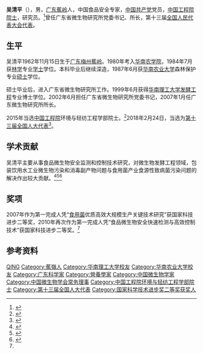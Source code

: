 {{Infobox person
| name = 吴清平
| gender = 男
| birth_date = {{birth date and age|1962|11|15}}
| birth_place = {{PRC}}[[广东|广东]][[梅州|梅州]][[蕉岭|蕉岭]]
| residence = [[广东|广东]][[广州|广州]]
| nationality = {{PRC}}
| research = 食品安全
| ancestor = [[广东|广东]][[梅州|梅州]][[蕉岭|蕉岭]]
| title = [[中国工程院院士|中国工程院院士]]
| party = {{CCP}}
| 教育程度 = [[华南农业大学|华南农业大学]]<br>[[华南理工大学|华南理工大学]]
}}

'''吴清平'''（{{bd|1962年|11月15日||}}），男，[[广东|广东]][[蕉岭县|蕉岭]]人，中国食品安全专家，[[中国共产党|中国共产党]]党员，[[中国工程院院士|中国工程院院士]]，研究员。<ref>{{Cite web|title=吴清平|url=https://www.cae.cn/cae/html/main/colys/81048678.html|accessdate=2020-04-24|author=|date=|format=|work=中国工程院|publisher=|language=|archive-date=2020-10-22|archive-url=https://web.archive.org/web/20201022122940/http://www.cae.cn/cae/html/main/colys/81048678.html|dead-url=no}}</ref>曾任广东省微生物研究所党委书记、所长，第十三届[[全国人民代表大会代表|全国人民代表大会代表]]。

== 生平 ==
吴清平1962年11月15日生于[[广东|广东]][[梅州|梅州]][[蕉岭|蕉岭]]。1980年考入[[华南农学院|华南农学院]]，1984年7月获[[林学|林学]]专业[[学士|学士]]学位。本科毕业后继续深造，1987年6月获[[华南农业大学|华南农业大学]]森林保护专业[[硕士|硕士]]学位。

硕士毕业后，进入广东省微生物研究所工作。1999年6月获得[[华南理工大学|华南理工大学]][[发酵工程|发酵工程]]专业博士学位。2002年6月担任广东省微生物研究所党委书记，2007年1月任广东微生物研究所所长。

2015年当选[[中国工程院|中国工程院]]环境与轻纺工程学部院士。<ref name=":0">{{Cite web|title=吴清平|url=http://yjsglxt.scau.edu.cn/open/WxXlbs/TeacherInfo.aspx?jsbh=2016001|accessdate=|author=|date=|format=|publisher=华南农业大学|language=}}</ref>2018年2月24日，当选为[[第十三届全国人大代表|第十三届全国人大代表]]<ref>{{Cite web|title=（受权发布）中华人民共和国第十三届全国人民代表大会代表名单-中新网|url=http://www.chinanews.com/gn/2018/02-25/8453959.shtml|accessdate=2021-02-13|work=中新网|archive-date=2018-02-27|archive-url=https://web.archive.org/web/20180227031724/http://www.chinanews.com/gn/2018/02-25/8453959.shtml|dead-url=no}}</ref>。

== 学术贡献 ==
吴清平主要从事食品微生物安全监测和控制技术研究，对微生物发酵工程领域，包装饮用水工业微生物污染和消毒副产物问题与食用菌产业食源性致病菌污染问题的解决作出较大贡献。<ref>{{cite web|url=http://www.cefa.org.cn/2015/05/18/8511.html|language=|title=中国食用菌协会副会长王泽生、吴清平获2015年中国工程院院士增选候选人提名|publisher=中国食用菌协会|date=2015-05-18|accessdate=|archive-url=https://web.archive.org/web/20151210194103/http://www.cefa.org.cn/2015/05/18/8511.html|archive-date=2015-12-10|dead-url=yes}}</ref><ref>{{cite web |url=http://finance.china.com.cn/consume/20151207/3482675.shtml |language= |title=食品领域新增三院士：吴清平、岳国君、李天来 |publisher=中国经济网 |date=2015-12-07 |accessdate= |archive-date=2016-03-05 |archive-url=https://web.archive.org/web/20160305080443/http://finance.china.com.cn/consume/20151207/3482675.shtml |dead-url=no }}</ref><ref>{{cite web |url=http://www.meizhou.cn/2015/1208/419547.shtml |language= |title=吴清平当选工程院院士梅州籍两院院士达30人 |publisher=梅州日报 |date=2015-12-08 |accessdate= |archive-url=https://web.archive.org/web/20151208221711/http://www.meizhou.cn/2015/1208/419547.shtml |archive-date=2015-12-08 |dead-url=yes }}</ref>

== 奖项 ==
2007年作为第一完成人凭“[[食用菌|食用菌]]优质高效大规模生产关键技术研究”获国家科技进步二等奖，2010年再次作为第一完成人凭“食品微生物安全快速检测与高效控制技术”获国家科技进步二等奖。<ref name=":0" />

== 参考资料 ==
{{reflist}}

{{中国工程院环境与轻纺工程学部院士}}
{{Navboxes
| title  = 吴清平在[[中国微生物学会|中国微生物学会]]的职务
| list1  =
{{中国微生物学会第十一届理事会}}
}}

{{Authority control}}

{{DEFAULTSORT:WU吴}}
[[Category:吴姓|QING]]
[[Category:蕉嶺人|Category:蕉嶺人]]
[[Category:华南理工大学校友|Category:华南理工大学校友]]
[[Category:华南农业大学校友|Category:华南农业大学校友]]
[[Category:广东科学家|Category:广东科学家]]
[[Category:營養學家|Category:營養學家]]
[[Category:中国微生物学家|Category:中国微生物学家]]
[[Category:中国微生物学会常务理事|Category:中国微生物学会常务理事]]
[[Category:中国工程院环境与轻纺工程学部院士|Category:中国工程院环境与轻纺工程学部院士]]
[[Category:第十三届全国人大代表|Category:第十三届全国人大代表]]
[[Category:国家科学技术进步奖二等奖获奖人|Category:国家科学技术进步奖二等奖获奖人]]